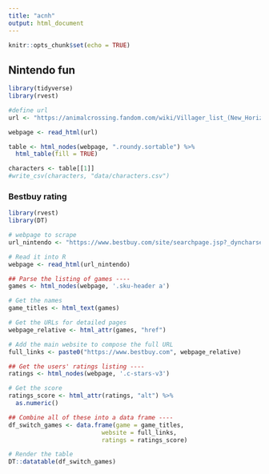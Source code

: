 ```yaml
---
title: "acnh"
output: html_document
---
```


```r
knitr::opts_chunk$set(echo = TRUE)
```

## Nintendo fun
```r
library(tidyverse)
library(rvest)

#define url
url <- "https://animalcrossing.fandom.com/wiki/Villager_list_(New_Horizons)"

webpage <- read_html(url)

table <- html_nodes(webpage, ".roundy.sortable") %>% 
  html_table(fill = TRUE)

characters <- table[[1]]
#write_csv(characters, "data/characters.csv")

```


### Bestbuy rating
```r
library(rvest)
library(DT)

# webpage to scrape
url_nintendo <- "https://www.bestbuy.com/site/searchpage.jsp?_dyncharset=UTF-8&browsedCategory=pcmcat1484080052161&id=pcat17071&iht=n&ks=960&list=y&qp=customerreviews_facet%3DCustomer%20Rating~Top-Rated&sc=Global&st=categoryid%24pcmcat1484080052161&type=page&usc=All%20Categories"

# Read it into R
webpage <- read_html(url_nintendo)

## Parse the listing of games ----
games <- html_nodes(webpage, '.sku-header a')

# Get the names
game_titles <- html_text(games)

# Get the URLs for detailed pages
webpage_relative <- html_attr(games, "href")

# Add the main website to compose the full URL
full_links <- paste0("https://www.bestbuy.com", webpage_relative)

## Get the users' ratings listing ----
ratings <- html_nodes(webpage, '.c-stars-v3')

# Get the score
ratings_score <- html_attr(ratings, "alt") %>%
  as.numeric()

## Combine all of these into a data frame ----
df_switch_games <- data.frame(game = game_titles,
                          website = full_links,
                          ratings = ratings_score)

# Render the table
DT::datatable(df_switch_games)

```

